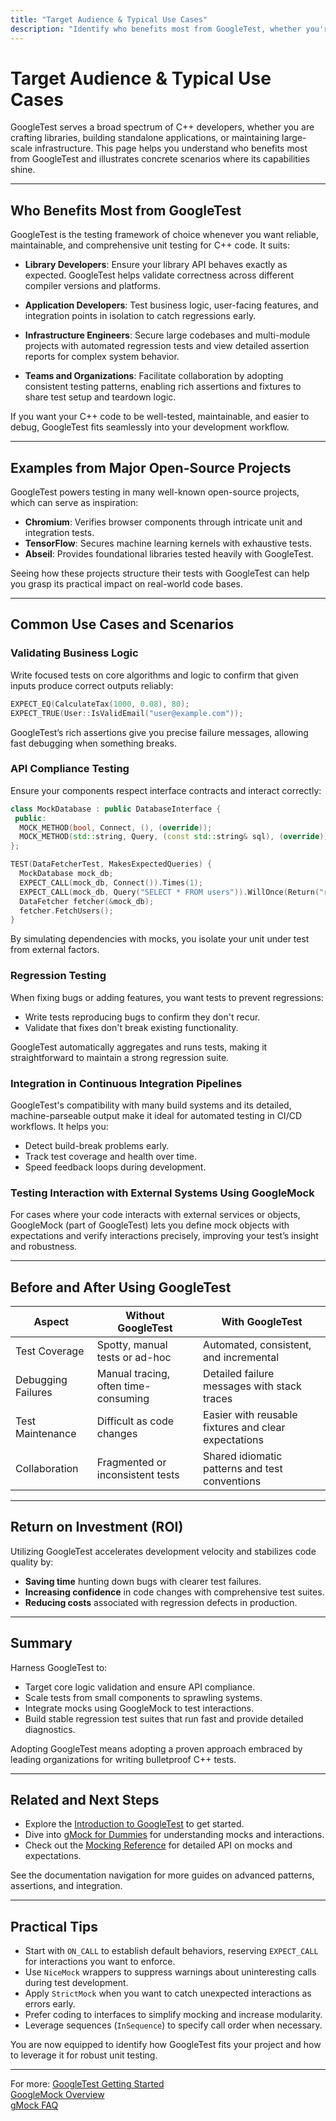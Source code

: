 ```yaml
---
title: "Target Audience & Typical Use Cases"
description: "Identify who benefits most from GoogleTest, whether you're developing libraries, applications, or large-scale infrastructure. Review examples of major open-source projects using GoogleTest, and see common scenarios such as validating business logic, API compliance, and regression testing."
---
```


# Target Audience & Typical Use Cases

GoogleTest serves a broad spectrum of C++ developers, whether you are crafting libraries, building standalone applications, or maintaining large-scale infrastructure. This page helps you understand who benefits most from GoogleTest and illustrates concrete scenarios where its capabilities shine.

---

## Who Benefits Most from GoogleTest

GoogleTest is the testing framework of choice whenever you want reliable, maintainable, and comprehensive unit testing for C++ code. It suits:

- **Library Developers**: Ensure your library API behaves exactly as expected. GoogleTest helps validate correctness across different compiler versions and platforms.

- **Application Developers**: Test business logic, user-facing features, and integration points in isolation to catch regressions early.

- **Infrastructure Engineers**: Secure large codebases and multi-module projects with automated regression tests and view detailed assertion reports for complex system behavior.

- **Teams and Organizations**: Facilitate collaboration by adopting consistent testing patterns, enabling rich assertions and fixtures to share test setup and teardown logic.

If you want your C++ code to be well-tested, maintainable, and easier to debug, GoogleTest fits seamlessly into your development workflow.

---

## Examples from Major Open-Source Projects

GoogleTest powers testing in many well-known open-source projects, which can serve as inspiration:

- **Chromium**: Verifies browser components through intricate unit and integration tests.
- **TensorFlow**: Secures machine learning kernels with exhaustive tests.
- **Abseil**: Provides foundational libraries tested heavily with GoogleTest.

Seeing how these projects structure their tests with GoogleTest can help you grasp its practical impact on real-world code bases.

---

## Common Use Cases and Scenarios

### Validating Business Logic

Write focused tests on core algorithms and logic to confirm that given inputs produce correct outputs reliably:

```cpp
EXPECT_EQ(CalculateTax(1000, 0.08), 80);
EXPECT_TRUE(User::IsValidEmail("user@example.com"));
```

GoogleTest’s rich assertions give you precise failure messages, allowing fast debugging when something breaks.

### API Compliance Testing

Ensure your components respect interface contracts and interact correctly:

```cpp
class MockDatabase : public DatabaseInterface {
 public:
  MOCK_METHOD(bool, Connect, (), (override));
  MOCK_METHOD(std::string, Query, (const std::string& sql), (override));
};

TEST(DataFetcherTest, MakesExpectedQueries) {
  MockDatabase mock_db;
  EXPECT_CALL(mock_db, Connect()).Times(1);
  EXPECT_CALL(mock_db, Query("SELECT * FROM users")).WillOnce(Return("result"));
  DataFetcher fetcher(&mock_db);
  fetcher.FetchUsers();
}
```

By simulating dependencies with mocks, you isolate your unit under test from external factors.

### Regression Testing

When fixing bugs or adding features, you want tests to prevent regressions:

- Write tests reproducing bugs to confirm they don't recur.
- Validate that fixes don't break existing functionality.

GoogleTest automatically aggregates and runs tests, making it straightforward to maintain a strong regression suite.

### Integration in Continuous Integration Pipelines

GoogleTest's compatibility with many build systems and its detailed, machine-parseable output make it ideal for automated testing in CI/CD workflows. It helps you:

- Detect build-break problems early.
- Track test coverage and health over time.
- Speed feedback loops during development.

### Testing Interaction with External Systems Using GoogleMock

For cases where your code interacts with external services or objects, GoogleMock (part of GoogleTest) lets you define mock objects with expectations and verify interactions precisely, improving your test’s insight and robustness.

---

## Before and After Using GoogleTest

| Aspect                 | Without GoogleTest                    | With GoogleTest                               |
|------------------------|------------------------------------|----------------------------------------------|
| Test Coverage          | Spotty, manual tests or ad-hoc      | Automated, consistent, and incremental       |
| Debugging Failures     | Manual tracing, often time-consuming | Detailed failure messages with stack traces  |
| Test Maintenance      | Difficult as code changes           | Easier with reusable fixtures and clear expectations |
| Collaboration          | Fragmented or inconsistent tests   | Shared idiomatic patterns and test conventions |

---

## Return on Investment (ROI)

Utilizing GoogleTest accelerates development velocity and stabilizes code quality by:

- **Saving time** hunting down bugs with clearer test failures.
- **Increasing confidence** in code changes with comprehensive test suites.
- **Reducing costs** associated with regression defects in production.

---

## Summary

Harness GoogleTest to:  
- Target core logic validation and ensure API compliance.
- Scale tests from small components to sprawling systems.
- Integrate mocks using GoogleMock to test interactions.
- Build stable regression test suites that run fast and provide detailed diagnostics.

Adopting GoogleTest means adopting a proven approach embraced by leading organizations for writing bulletproof C++ tests.

---

## Related and Next Steps

- Explore the [Introduction to GoogleTest](https://github.com/google/googletest/tree/main/overview/getting-started/introduction) to get started.
- Dive into [gMock for Dummies](https://google.github.io/googletest/gmock_for_dummies.html) for understanding mocks and interactions.
- Check out the [Mocking Reference](https://google.github.io/googletest/reference/mocking.html) for detailed API on mocks and expectations.

See the documentation navigation for more guides on advanced patterns, assertions, and integration.

---

## Practical Tips

- Start with `ON_CALL` to establish default behaviors, reserving `EXPECT_CALL` for interactions you want to enforce.
- Use `NiceMock` wrappers to suppress warnings about uninteresting calls during test development.
- Apply `StrictMock` when you want to catch unexpected interactions as errors early.
- Prefer coding to interfaces to simplify mocking and increase modularity.
- Leverage sequences (`InSequence`) to specify call order when necessary.

You are now equipped to identify how GoogleTest fits your project and how to leverage it for robust unit testing.


---

For more: [GoogleTest Getting Started](https://github.com/google/googletest/tree/main/overview/getting-started)  
[GoogleMock Overview](https://github.com/google/googletest/tree/main/googlemock/README.md)  
[gMock FAQ](https://google.github.io/googletest/gmock_faq.html)
